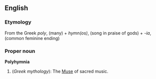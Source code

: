 ==English==
===Etymology===
From the Greek ''poly'', (many) + ''hymn(os)'', (song in praise of gods) + ''-ia'', (common feminine ending)

===Proper noun===
'''Polyhymnia'''
{{wikipedia}}
# (''Greek mythology''): The [[Muse]] of sacred music.
